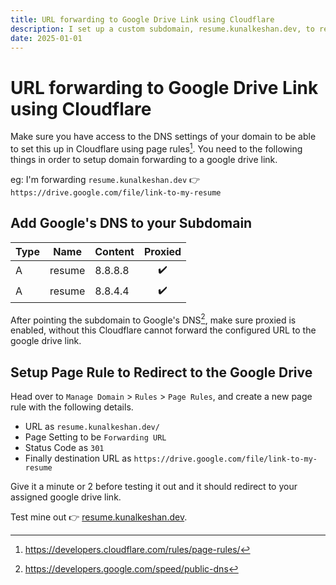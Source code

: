 ```yaml
---
title: URL forwarding to Google Drive Link using Cloudflare
description: I set up a custom subdomain, resume.kunalkeshan.dev, to redirect to my Google Drive resume link using Cloudflare. Added DNS records, enabled proxy, and created a page rule for a 301 redirect. It’s simple and works perfectly!
date: 2025-01-01
---
```


# URL forwarding to Google Drive Link using Cloudflare

Make sure you have access to the DNS settings of your domain to be able to set this up in Cloudflare using page rules[^1]. You need to the following things in order to setup domain forwarding to a google drive link. 

eg: I'm forwarding `resume.kunalkeshan.dev` 👉 `https://drive.google.com/file/link-to-my-resume`

## Add Google's DNS to your Subdomain

| Type | Name | Content | Proxied |
| --- | --- | --- | :---: |
| A | resume | 8.8.8.8 | ✔️ |
| A | resume | 8.8.4.4 | ✔️ |

After pointing the subdomain to Google's DNS[^2], make sure proxied is enabled, without this Cloudflare cannot forward the configured URL to the google drive link.

## Setup Page Rule to Redirect to the Google Drive

Head over to `Manage Domain` > `Rules` > `Page Rules`, and create a new page rule with the following details. 

- URL as `resume.kunalkeshan.dev/`
- Page Setting to be `Forwarding URL`
- Status Code as `301`
- Finally destination URL as `https://drive.google.com/file/link-to-my-resume`

Give it a minute or 2 before testing it out and it should redirect to your assigned google drive link.

Test mine out 👉 [resume.kunalkeshan.dev](https://resume.kunalkeshan.dev).

[^1]: https://developers.cloudflare.com/rules/page-rules/
[^2]: https://developers.google.com/speed/public-dns
